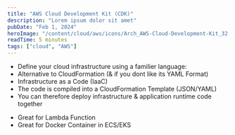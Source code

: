 ```yaml
---
title: "AWS Cloud Development Kit (CDK)"
description: "Lorem ipsum dolor sit amet"
pubDate: "Feb 1, 2024"
heroImage: "/content/cloud/aws/icons/Arch_AWS-Cloud-Development-Kit_32.svg"
readTime: 5 minutes
tags: ["cloud", "AWS"]
---
```



<Section
	link="intro"
	title="AWS CloudFormation Introduction"
	imageUrl="/content/cloud/aws/icons/Arch_AWS-Cloud-Development-Kit_32.svg"
/>

- Define your cloud infrastructure using a familier language:
- Alternative to CloudFormation (& if you dont like its YAML Format)
- Infrastructure as a Code (IaaC)
- The code is compiled into a CloudFormation Template (JSON/YAML)
- You can therefore deploy infrastructure & application runtime code together

<Section link="advantages" title="Advantages" />

- Great for Lambda Function
- Great for Docker Container in ECS/EKS
